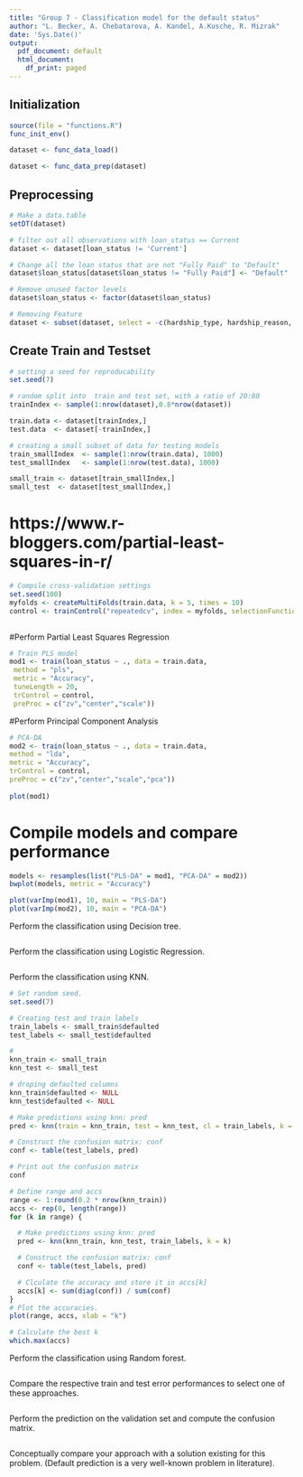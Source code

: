 ```yaml
---
title: "Group 7 - Classification model for the default status"
author: "L. Becker, A. Chebatarova, A. Kandel, A.Kusche, R. Mizrak"
date: 'Sys.Date()'
output:
  pdf_document: default
  html_document:
    df_print: paged
---
```


## Initialization

```r
source(file = "functions.R")
func_init_env()
```

```r
dataset <- func_data_load()
```

```r
dataset <- func_data_prep(dataset)
```

## Preprocessing

```r
# Make a data.table
setDT(dataset)

# filter out all observations with loan_status == Current
dataset <- dataset[loan_status != 'Current']

# Change all the loan status that are not "Fully Paid" to "Default"
dataset$loan_status[dataset$loan_status != "Fully Paid"] <- "Default"

# Remove unused factor levels
dataset$loan_status <- factor(dataset$loan_status)

# Removing Feature 
dataset <- subset(dataset, select = -c(hardship_type, hardship_reason, hardship_status, hardship_loan_status,settlement_status, verification_status_joint, hardship_flag, disbursement_method, debt_settlement_flag, application_type, purpose, pymnt_plan, verification_status, home_ownership, initial_list_status, term))
```

## Create Train and Testset

```r
# setting a seed for reproducability
set.seed(7)

# random split into  train and test set, with a ratio of 20:80
trainIndex <- sample(1:nrow(dataset),0.8*nrow(dataset))

train.data <- dataset[trainIndex,]
test.data  <- dataset[-trainIndex,]

# creating a small subset of data for testing models
train_smallIndex  <- sample(1:nrow(train.data), 1000)
test_smallIndex   <- sample(1:nrow(test.data), 1000)

small_train <- dataset[train_smallIndex,]
small_test  <- dataset[test_smallIndex,]
```

# https://www.r-bloggers.com/partial-least-squares-in-r/
```r
# Compile cross-validation settings
set.seed(100)
myfolds <- createMultiFolds(train.data, k = 5, times = 10)
control <- trainControl("repeatedcv", index = myfolds, selectionFunction = "oneSE")
 
```

#Perform Partial Least Squares Regression
```r

# Train PLS model
mod1 <- train(loan_status ~ ., data = train.data,
 method = "pls",
 metric = "Accuracy",
 tuneLength = 20,
 trControl = control,
 preProc = c("zv","center","scale"))

```

#Perform Principal Component Analysis 
```r
# PCA-DA
mod2 <- train(loan_status ~ ., data = train.data,
method = "lda",
metric = "Accuracy",
trControl = control,
preProc = c("zv","center","scale","pca"))
 
plot(mod1)

```

# Compile models and compare performance
```r

models <- resamples(list("PLS-DA" = mod1, "PCA-DA" = mod2))
bwplot(models, metric = "Accuracy")

plot(varImp(mod1), 10, main = "PLS-DA")
plot(varImp(mod2), 10, main = "PCA-DA")


```
Perform the classification using Decision tree.
```r

```
Perform the classification using Logistic Regression.
```r

```
Perform the classification using KNN.
```r
# Set random seed.
set.seed(7)

# Creating test and train labels
train_labels <- small_train$defaulted
test_labels <- small_test$defaulted

# 
knn_train <- small_train
knn_test <- small_test

# droping defaulted columns
knn_train$defaulted <- NULL
knn_test$defaulted <- NULL

# Make predictions using knn: pred
pred <- knn(train = knn_train, test = knn_test, cl = train_labels, k = 5)

# Construct the confusion matrix: conf
conf <- table(test_labels, pred)

# Print out the confusion matrix
conf

# Define range and accs
range <- 1:round(0.2 * nrow(knn_train))
accs <- rep(0, length(range))
for (k in range) {

  # Make predictions using knn: pred
  pred <- knn(knn_train, knn_test, train_labels, k = k)

  # Construct the confusion matrix: conf
  conf <- table(test_labels, pred)

  # Clculate the accuracy and store it in accs[k]
  accs[k] <- sum(diag(conf)) / sum(conf)
}
# Plot the accuracies.
plot(range, accs, xlab = "k")

# Calculate the best k
which.max(accs)
```
Perform the classification using Random forest.
```r

```
Compare the respective train and test error performances to select one of these approaches.
```r

```

Perform the prediction on the validation set and compute the confusion matrix.
```r

```

Conceptually compare your approach with a solution existing for this problem. (Default
prediction is a very well-known problem in literature).
```r

```
